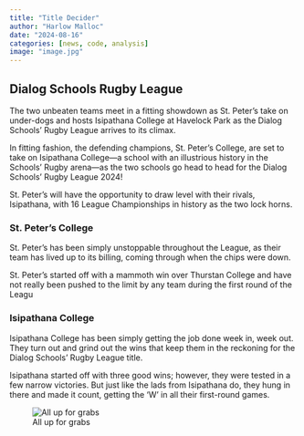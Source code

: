 ```yaml
---
title: "Title Decider"
author: "Harlow Malloc"
date: "2024-08-16"
categories: [news, code, analysis]
image: "image.jpg"
---
```


## Dialog Schools Rugby League

The two unbeaten teams meet in a fitting showdown as St. Peter’s take on under-dogs and hosts Isipathana College at Havelock Park as the Dialog Schools’ Rugby League arrives to its climax.

In fitting fashion, the defending champions, St. Peter’s College, are set to take on Isipathana College—a school with an illustrious history in the Schools’ Rugby arena—as the two schools go head to head for the Dialog Schools’ Rugby League 2024!

St. Peter’s will have the opportunity to draw level with their rivals, Isipathana, with 16 League Championships in history as the two lock horns.

### St. Peter’s College

St. Peter’s has been simply unstoppable throughout the League, as their team has lived up to its billing, coming through when the chips were down.

St. Peter’s started off with a mammoth win over Thurstan College and have not really been pushed to the limit by any team during the first round of the Leagu

### Isipathana College

Isipathana College has been simply getting the job done week in, week out. They turn out and grind out the wins that keep them in the reckoning for the Dialog Schools’ Rugby League title.

Isipathana started off with three good wins; however, they were tested in a few narrow victories. But just like the lads from Isipathana do, they hung in there and made it count, getting the ‘W’ in all their first-round games.

![All up for grabs](images/images.jpg){fig-align="center"}
